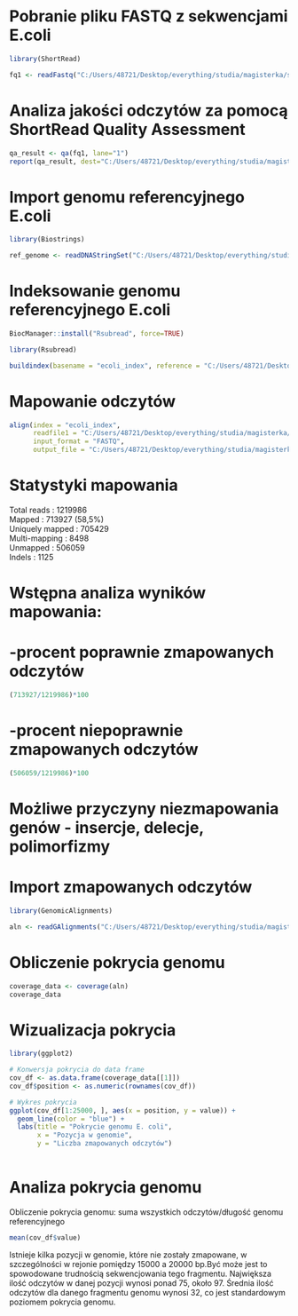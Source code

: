 # Pobranie pliku FASTQ z sekwencjami E.coli

```{r}
library(ShortRead)
```

```{r}
fq1 <- readFastq("C:/Users/48721/Desktop/everything/studia/magisterka/semestr 2/R/SRR31368982.fastq")
```

# Analiza jakości odczytów za pomocą ShortRead Quality Assessment

```{r}
qa_result <- qa(fq1, lane="1")
report(qa_result, dest="C:/Users/48721/Desktop/everything/studia/magisterka/semestr 2/R")
```

# Import genomu referencyjnego E.coli

```{r}
library(Biostrings)
```

```{r}
ref_genome <- readDNAStringSet("C:/Users/48721/Desktop/everything/studia/magisterka/semestr 2/R/ecoli_genome.fna.gz")
```

# Indeksowanie genomu referencyjnego E.coli

```{r}
BiocManager::install("Rsubread", force=TRUE)
```

```{r}
library(Rsubread)
```

```{r}
buildindex(basename = "ecoli_index", reference = "C:/Users/48721/Desktop/everything/studia/magisterka/semestr 2/R/ecoli_genome.fna.gz")
```

# Mapowanie odczytów

```{r}
align(index = "ecoli_index",
      readfile1 = "C:/Users/48721/Desktop/everything/studia/magisterka/semestr 2/R/SRR31368982.fastq",
      input_format = "FASTQ",
      output_file = "C:/Users/48721/Desktop/everything/studia/magisterka/semestr 2/R/aligned_sample.BAM")
```

# Statystyki mapowania

Total reads : 1219986\
Mapped : 713927 (58,5%)\
Uniquely mapped : 705429\
Multi-mapping : 8498\
Unmapped : 506059\
Indels : 1125

# Wstępna analiza wyników mapowania:

# -procent poprawnie zmapowanych odczytów

```{r}
(713927/1219986)*100
```

# -procent niepoprawnie zmapowanych odczytów

```{r}
(506059/1219986)*100
```

# Możliwe przyczyny niezmapowania genów - insercje, delecje, polimorfizmy

# Import zmapowanych odczytów

```{r}
library(GenomicAlignments)

aln <- readGAlignments("C:/Users/48721/Desktop/everything/studia/magisterka/semestr 2/R/aligned_sample.BAM")
```

# Obliczenie pokrycia genomu

```{r}
coverage_data <- coverage(aln)
coverage_data
```

# Wizualizacja pokrycia

```{r}
library(ggplot2)
```

```{r}
# Konwersja pokrycia do data frame
cov_df <- as.data.frame(coverage_data[[1]])
cov_df$position <- as.numeric(rownames(cov_df))

# Wykres pokrycia
ggplot(cov_df[1:25000, ], aes(x = position, y = value)) +
  geom_line(color = "blue") +
  labs(title = "Pokrycie genomu E. coli",
       x = "Pozycja w genomie",
       y = "Liczba zmapowanych odczytów")
       
```

# Analiza pokrycia genomu

Obliczenie pokrycia genomu: suma wszystkich odczytów/długość genomu referencyjnego

```{r}
mean(cov_df$value)
```

Istnieje kilka pozycji w genomie, które nie zostały zmapowane, w szczególności w rejonie pomiędzy 15000 a 20000 bp.Być może jest to spowodowane trudnością sekwencjowania tego fragmentu. Największa ilość odczytów w danej pozycji wynosi ponad 75, około 97. Średnia ilość odczytów dla danego fragmentu genomu wynosi 32, co jest standardowym poziomem pokrycia genomu.
